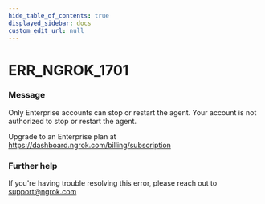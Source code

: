 ```yaml
---
hide_table_of_contents: true
displayed_sidebar: docs
custom_edit_url: null
---
```



# ERR_NGROK_1701

### Message
Only Enterprise accounts can stop or restart the agent.
Your account is not authorized to stop or restart the agent. 

Upgrade to an Enterprise plan at https://dashboard.ngrok.com/billing/subscription

### Further help
If you're having trouble resolving this error, please reach out to [support@ngrok.com](mailto:support@ngrok.com?subject=Help%20with%20ERR_NGROK_1701)


<ErrorDetails error='err_ngrok_1701' />
